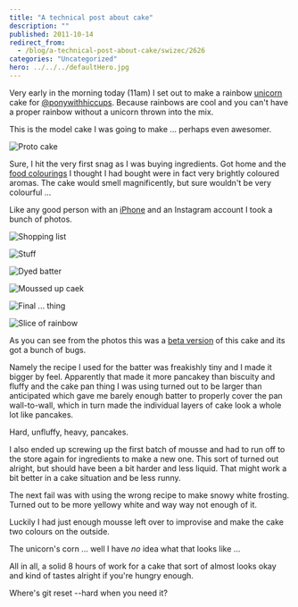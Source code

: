 ```yaml
---
title: "A technical post about cake"
description: ""
published: 2011-10-14
redirect_from:
  - /blog/a-technical-post-about-cake/swizec/2626
categories: "Uncategorized"
hero: ../../../defaultHero.jpg
---
```


Very early in the morning today (11am) I set out to make a rainbow [unicorn](http://en.wikipedia.org/wiki/Unicorn "Unicorn") cake for [@ponywithhiccups](http://twitter.com/ponywithhiccups). Because rainbows are cool and you can't have a proper rainbow without a unicorn thrown into the mix.

This is the model cake I was going to make ... perhaps even awesomer.

![](https://swizec.com/wp-content/uploads/2011/10/Rainbow_2_by_bittykate15.jpg "Proto cake")

Sure, I hit the very first snag as I was buying ingredients. Got home and the [food colourings](http://en.wikipedia.org/wiki/Food_coloring "Food coloring") I thought I had bought were in fact very brightly coloured aromas. The cake would smell magnificently, but sure wouldn't be very colourful ...

Like any good person with an [iPhone](http://www.apple.com/iphone "iPhone") and an Instagram account I took a bunch of photos.

![](https://swizec.com/wp-content/uploads/2011/10/tumblr_lt1vmgp30U1qekjngo1_50010.jpg "Shopping list")

![](https://swizec.com/wp-content/uploads/2011/10/tumblr_lt24i0Xa601qekjngo1_50010.jpg "Stuff")

![](https://swizec.com/wp-content/uploads/2011/10/tumblr_lt28wyJXyg1qekjngo1_5009.jpg "Dyed batter")

![](https://swizec.com/wp-content/uploads/2011/10/tumblr_lt2h1exdVZ1qekjngo1_5009.jpg "Moussed up caek")

![](https://swizec.com/wp-content/uploads/2011/10/tumblr_lt2j9ptowg1qekjngo1_5009.jpg "Final ... thing")

![](https://swizec.com/wp-content/uploads/2011/10/3qqjy-1-768x1024.jpg "Slice of rainbow")

As you can see from the photos this was a [beta version](http://en.wikipedia.org/wiki/Software_release_life_cycle "Software release life cycle") of this cake and its got a bunch of bugs.

Namely the recipe I used for the batter was freakishly tiny and I made it bigger by feel. Apparently that made it more pancakey than biscuity and fluffy and the cake pan thing I was using turned out to be larger than anticipated which gave me barely enough batter to properly cover the pan wall-to-wall, which in turn made the individual layers of cake look a whole lot like pancakes.

Hard, unfluffy, heavy, pancakes.

I also ended up screwing up the first batch of mousse and had to run off to the store again for ingredients to make a new one. This sort of turned out alright, but should have been a bit harder and less liquid. That might work a bit better in a cake situation and be less runny.

The next fail was with using the wrong recipe to make snowy white frosting. Turned out to be more yellowy white and way way not enough of it.

Luckily I had just enough mousse left over to improvise and make the cake two colours on the outside.

The unicorn's corn ... well I have _no_ idea what that looks like ...

All in all, a solid 8 hours of work for a cake that sort of almost looks okay and kind of tastes alright if you're hungry enough.

Where's git reset --hard when you need it?
